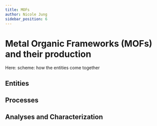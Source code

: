 ```yaml
---
title: MOFs
author: Nicole Jung
sidebar_position: 6
---
```



# Metal Organic Frameworks (MOFs) and their production

Here: scheme: how the entities come together

## Entities

<DocCardList />

## Processes

## Analyses and Characterization
